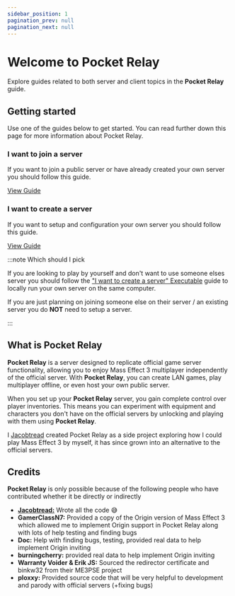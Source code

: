 ```yaml
---
sidebar_position: 1
pagination_prev: null
pagination_next: null
---
```


# Welcome to Pocket Relay

Explore guides related to both server and client topics in the **Pocket Relay** guide.

## Getting started

Use one of the guides below to get started. You can read further down this page for more information about Pocket Relay.

<div class="row margin-bottom--lg margin-top--md">
    <div class="col">
        <div class="card">
            <div class="card__header">
                <h3>I want to join a server</h3>
            </div>
            <div class="card__body">
            <p>
                If you want to join a public server or have already created your own server you should follow this guide.
            </p>
            </div>
            <div class="card__footer">
                <a class="button button--secondary button--block" href="/docs/client/joining">View Guide</a>
            </div>
        </div>
    </div>
    <div class="col">
        <div class="card">
            <div class="card__header">
                <h3>I want to create a server</h3>
            </div>
            <div class="card__body">
                <p>
                    If you want to setup and configuration your own server you should follow this guide.
                </p>
            </div>
            <div class="card__footer">
                <a class="button button--secondary button--block" href="/docs/server/creating">View Guide</a>
            </div>
        </div>
    </div>
</div>

:::note Which should I pick

If you are looking to play by yourself and don't want to use someone elses server you should follow the ["I want to create a server" Executable](./server/2-executable.mdx) guide to locally run your own server on the same computer.

If you are just planning on joining someone else on their server / an existing server you do **NOT** need to setup a server.

:::



## What is Pocket Relay

**Pocket Relay** is a server designed to replicate official game server functionality, allowing you to enjoy 
Mass Effect 3 multiplayer independently of the official server. With **Pocket Relay**, you can create LAN games, 
play multiplayer offline, or even host your own public server.

When you set up your **Pocket Relay** server, you gain complete control over player inventories. This means you can 
experiment with equipment and characters you don't have on the official servers by unlocking and playing with them using **Pocket Relay**.

I [Jacobtread](https://jacobtread.com) created Pocket Relay as a side project exploring how I could play Mass Effect 3 by myself, it has since
grown into an alternative to the official servers.


## Credits

**Pocket Relay** is only possible because of the following people who have contributed whether it be directly or indirectly

- **[Jacobtread:](https://jacobtread.com)** Wrote all the code 😅
- **GamerClassN7:** Provided a copy of the Origin version of Mass Effect 3 which allowed me to implement Origin support in Pocket Relay along with lots of help testing and finding bugs
- **Doc:** Help with finding bugs, testing, provided real data to help implement Origin inviting
- **burningcherry:** provided real data to help implement Origin inviting
- **Warranty Voider & Erik JS:** Sourced the redirector certificate and binkw32 from their ME3PSE project
- **ploxxy:** Provided source code that will be very helpful to development and parody with official servers (+fixing bugs)